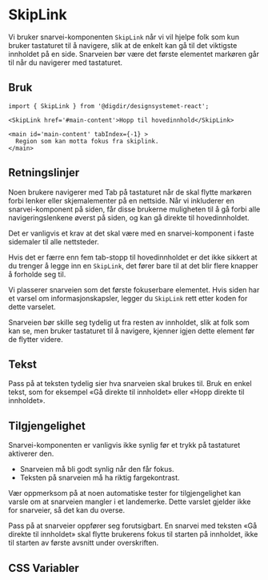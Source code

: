 
<Meta of={SkipLinkStories} />

# SkipLink

Vi bruker snarvei-komponenten `SkipLink` når vi vil hjelpe folk som kun bruker tastaturet til å navigere, slik at de enkelt kan gå til det viktigste innholdet på en side. Snarveien bør være det første elementet markøren går til når du navigerer med tastaturet.

<Primary />
<Controls />

## Bruk

```tsx
import { SkipLink } from '@digdir/designsystemet-react';

<SkipLink href='#main-content'>Hopp til hovedinnhold</SkipLink>

<main id='main-content' tabIndex={-1} >
  Region som kan motta fokus fra skiplink.
</main>
```

## Retningslinjer

Noen brukere navigerer med Tab på tastaturet når de skal flytte markøren forbi lenker eller skjemalementer på en nettside. Når vi inkluderer en snarvei-komponent på siden, får disse brukerne muligheten til å gå forbi alle navigeringslenkene øverst på siden, og kan gå direkte til hovedinnholdet.

Det er vanligvis et krav at det skal være med en snarvei-komponent i faste sidemaler til alle nettsteder.

Hvis det er færre enn fem tab-stopp til hovedinnholdet er det ikke sikkert at du trenger å legge inn en `SkipLink`, det fører bare til at det blir flere knapper å forholde seg til.

Vi plasserer snarveien som det første fokuserbare elementet. Hvis siden har et varsel om informasjonskapsler, legger du `SkipLink` rett etter koden for dette varselet.

Snarveien bør skille seg tydelig ut fra resten av innholdet, slik at folk som kan se, men bruker tastaturet til å navigere, kjenner igjen dette element før de flytter videre.

## Tekst

Pass på at teksten tydelig sier hva snarveien skal brukes til. Bruk en enkel tekst, som for eksempel «Gå direkte til innholdet» eller «Hopp direkte til innholdet».

## Tilgjengelighet

Snarvei-komponenten er vanligvis ikke synlig før et trykk på tastaturet aktiverer den.

- Snarveien må bli godt synlig når den får fokus.
- Teksten på snarveien må ha riktig fargekontrast.

Vær oppmerksom på at noen automatiske tester for tilgjengelighet kan varsle om at snarveien mangler i et landemerke. Dette varslet gjelder ikke for snarveier, så det kan du overse.

Pass på at snarveier oppfører seg forutsigbart. En snarvei med teksten «Gå direkte til innholdet» skal flytte brukerens fokus til starten på innholdet, ikke til starten av første avsnitt under overskriften.

## CSS Variabler

<CssVariables css={css} />
